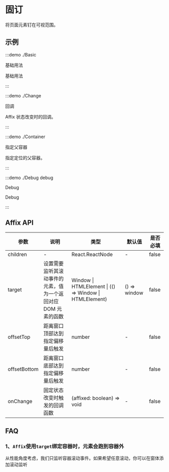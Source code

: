 # 固订

将页面元素钉在可视范围。

## 示例

:::demo ./Basic

基础用法

基础用法

:::

:::demo ./Change

回调

Affix 状态改变时的回调。

:::

:::demo ./Container

指定父容器

指定定位的父容器。

:::

:::demo ./Debug debug

Debug

Debug

:::

## Affix API

| 参数 | 说明 | 类型 | 默认值 | 是否必填 |
| --- | --- | --- | --- | --- |
| children | - | React.ReactNode | - | false |
| target | 设置需要监听其滚动事件的元素，值为一个返回对应 DOM 元素的函数 | Window \| HTMLElement \| (() => Window \| HTMLElement) | () => window | false |
| offsetTop | 距离窗口顶部达到指定偏移量后触发 | number | - | false |
| offsetBottom | 距离窗口底部达到指定偏移量后触发 | number | - | false |
| onChange | 固定状态改变时触发的回调函数 | (affixed: boolean) => void | - | false |

## FAQ

### 1、`Affix`使用`target`绑定容器时，元素会跑到容器外

从性能角度考虑，我们只监听容器滚动事件。如果希望任意滚动，你可以在窗体添加滚动监听
